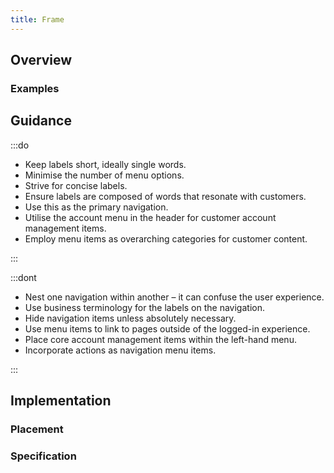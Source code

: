 ```yaml
---
title: Frame
---
```




## Overview

<CompDetails name={componentName} />

### Examples

## Guidance

:::do

- Keep labels short, ideally single words.
- Minimise the number of menu options.
- Strive for concise labels.
- Ensure labels are composed of words that resonate with customers.
- Use this as the primary navigation.
- Utilise the account menu in the header for customer account management items.
- Employ menu items as overarching categories for customer content.

:::

:::dont

- Nest one navigation within another – it can confuse the user experience.
- Use business terminology for the labels on the navigation.
- Hide navigation items unless absolutely necessary.
- Use menu items to link to pages outside of the logged-in experience.
- Place core account management items within the left-hand menu.
- Incorporate actions as navigation menu items.

:::

## Implementation

### Placement

<Placement name={componentName} />

### Specification

<Specification name={componentName} />
